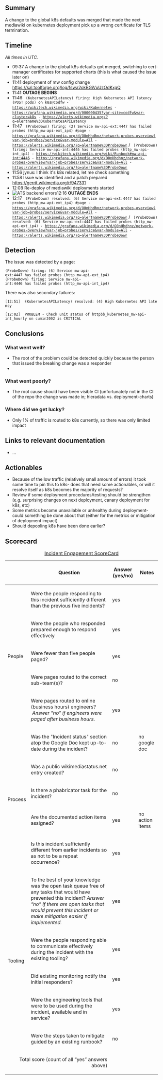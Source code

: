 {{irdoc|status=draft}}

== Summary ==
{{Incident scorecard
| task = 
| paged-num = 2
| responders-num = jynus, jayme
| coordinators = -
| start = 2023-08-09 11:41
| end = 2023-08-09 12:16
| metrics = Mediawiki web and api availability
| impact = For approximately 30 minutes 1% of traffic received errors (120 requests/s)
}}A change to the global k8s defaults was merged that made the next mediawiki on kubernetes deployment pick up a wrong certificate for TLS termination. {{TOC|align=right}}

==Timeline==
''All times in UTC.''
*09:37 A change to the global k8s defaults got merged, switching to cert-manager certificates for supported charts (this is what caused the issue later on)
*11:41 deployment of mw config change https://sal.toolforge.org/log/fswa2okBGiVuUzOdKxgQ
*11:41 '''OUTAGE BEGINS'''
*11:46 <code><jinxer-wm> (KubernetesAPILatency) firing: High Kubernetes API latency (POST pods) on k8s@codfw - https://wikitech.wikimedia.org/wiki/Kubernetes - https://grafana.wikimedia.org/d/000000435?var-site=codfw&var-cluster=k8s - https://alerts.wikimedia.org/?q=alertname%3DKubernetesAPILatency</code>
*11:47 <code><jinxer-wm> (ProbeDown) firing: (2) Service mw-api-ext:4447 has failed probes (http_mw-api-ext_ip4) #page  - https://grafana.wikimedia.org/d/O0nHhdhnz/network-probes-overview?var-job=probes/service&var-module=All - https://alerts.wikimedia.org/?q=alertname%3DProbeDown</code> /  <code><jinxer-wm> (ProbeDown) firing: Service mw-api-int:4446 has failed probes (http_mw-api-int_ip4) - https://wikitech.wikimedia.org/wiki/Runbook#mw-api-int:4446 - https://grafana.wikimedia.org/d/O0nHhdhnz/network-probes-overview?var-job=probes/service&var-module=All - https://alerts.wikimedia.org/?q=alertname%3DProbeDown</code>
*11:56 <jayme> jynus: I think it's k8s related, let me check something
*11:58 Issue was identified and a patch prepared https://gerrit.wikimedia.org/r/947331
*12:08 Re-deploy of mediawiki deployments started
*[[File:Ats backend errors.jpg|thumb|ATS backend errors]]12:16 '''OUTAGE ENDS'''
*12:17 <code><jinxer-wm> (ProbeDown) resolved: (6) Service mw-api-ext:4447 has failed probes (http_mw-api-ext_ip4) #page  - https://grafana.wikimedia.org/d/O0nHhdhnz/network-probes-overview?var-job=probes/service&var-module=All - https://alerts.wikimedia.org/?q=alertname%3DProbeDown</code> / <code><jinxer-wm> (ProbeDown) resolved: (6) Service mw-api-ext:4447 has failed probes (http_mw-api-ext_ip4)  - https://grafana.wikimedia.org/d/O0nHhdhnz/network-probes-overview?var-job=probes/service&var-module=All - https://alerts.wikimedia.org/?q=alertname%3DProbeDown</code>

==Detection==
The issue was detected by a page:

 (ProbeDown) firing: (6) Service mw-api-ext:4447 has failed probes (http_mw-api-ext_ip4)
 (ProbeDown) firing: Service mw-api-int:4446 has failed probes (http_mw-api-int_ip4)

There was also secondary failures:

 [12:51] <jinxer-wm> (KubernetesAPILatency) resolved: (4) High Kubernetes API latency

 [12:02] <icinga-wm> PROBLEM - Check unit status of httpbb_kubernetes_mw-api-int_hourly on cumin2002 is CRITICAL

==Conclusions ==

===What went well?===

* The root of the problem could be detected quickly because the person that issued the breaking change was a responder
*

===What went poorly?===

* The root cause should have been visible CI (unfortunately not in the CI of the repo the change was made in; hieradata vs. deployment-charts)

=== Where did we get lucky? ===

* Only 1% of traffic is routed to k8s currently, so there was only limited impact

==Links to relevant documentation==

* …

==Actionables==

* Because of the low traffic (relatively small amount of errors) it took some time to pin this to k8s- does that need some actionables, or will it resolve itself as k8s becomes the majority of requests?
* Review if some deployment procedures/testing should be strengthen (e.g. surprising changes on next deployment, canary deployment for k8s, etc)
* Some metrics become unavailable or unhealthy during deployment- could something be done about that (either for the metrics or mitigation of deployment impact)
* Should depooling k8s have been done earlier?

==Scorecard==


{| class="wikitable"
|+[[Incident Scorecard|Incident Engagement  ScoreCard]]
!
!Question
!Answer
(yes/no)
!Notes
|-
! rowspan="5" |People
|Were the people responding to this incident sufficiently different than the previous five incidents? 
|yes
|
|-
|Were the people who responded prepared enough to respond effectively
|yes
|
|-
|Were fewer than five people paged?
|yes
|
|-
|Were pages routed to the correct sub-team(s)?
|no
|
|-
|Were pages routed to online (business hours) engineers?  ''Answer “no” if engineers were paged after business hours.''
|yes
|
|-
! rowspan="5" |Process
|Was the "Incident status" section atop the Google Doc kept up-to-date during the incident?
|no
|no google doc
|-
| Was a public wikimediastatus.net entry created? 
|no
|
|-
|Is there a phabricator task for the incident?
|no
|
|-
|Are the documented action items assigned?
|yes
|no action items
|-
|Is this incident sufficiently different from earlier incidents so as not to be a repeat occurrence? 
|yes
|
|-
! rowspan="5" |Tooling
|To the best of your knowledge was the open task queue free of any tasks that would have prevented this incident? ''Answer “no” if there are''
''open tasks that would prevent this incident or make mitigation easier if implemented.''
|yes
|
|-
| Were the people responding able to communicate effectively during the incident with the existing tooling?
|yes
|
|-
|Did existing monitoring notify the initial responders?
|yes
|
|-
|Were the engineering tools that were to be used during the incident, available and in service? 
|yes
|
|-
|Were the steps taken to mitigate guided by an existing runbook?
|no
|
|-
! colspan="2" align="right" |Total score (count of all “yes” answers above)
|
|
|}